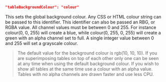 ```json
"tableBackgroundColour": "colour"
```
This sets the global background colour. Any CSS or HTML colour string can be passed to this identifier. This identifier can also be passed an RBG, or RGBA value. All channel values must be between 0 and 255. For instance colour(0, 0, 255) will create a blue, while colour(0, 255, 0, 255) will create a green with an alpha channel set to full. A single integer value between 0 and 255 will set a grayscale colour.
>The default value for the background colour is rgb(10, 10, 10). If you are superimposing tables on top of each other only one can be seen at any time when using the default background colour. If you wish to show all tables at the same time use a colour with an alpha value. Tables  with no alpha channels are drawn faster and use less CPU.
